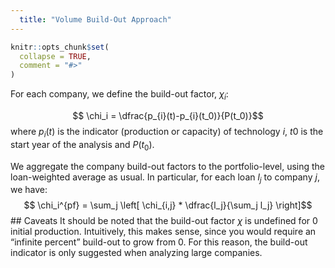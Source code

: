 ```yaml
---
  title: "Volume Build-Out Approach"
---
```


```r
knitr::opts_chunk$set(
  collapse = TRUE,
  comment = "#>"
)
```

For each company, we define the build-out factor, $\chi_i$:

$$ \chi_i =  \dfrac{p_{i}(t)-p_{i}(t_0)}{P(t_0)}$$
where $p_i(t)$ is the indicator (production or capacity) of technology $i$, $t0$ is the start year of the analysis and $P(t_0)$.

We aggregate the company build-out factors to the portfolio-level, using the loan-weighted average as usual. In particular, for each loan $l_j$ to company $j$, we have: 
$$ \chi_i^{pf} = \sum_j \left[ \chi_{i,j} * \dfrac{l_j}{\sum_j l_j} \right]$$
## Caveats
It should be noted that the build-out factor $\chi$ is undefined for $0$ initial production. Intuitively, this makes sense, since you would require an "infinite percent" build-out to grow from 0. For this reason, the build-out indicator is only suggested when analyzing large companies. 
